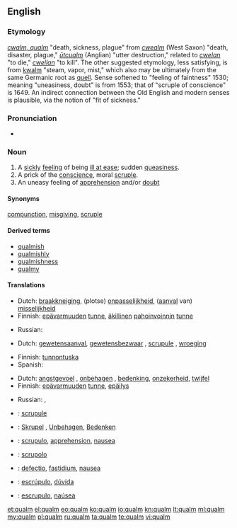{{also|Qualm}}
==English==

===Etymology===
{{etyl|enm}} ''[[qualm#Middle English|cwalm, qualm]]'' "death, sickness, plague" from {{etyl|ang}} ''[[cwealm#Old English|cwealm]]'' (West Saxon) "death, disaster, plague," ''[[utcualm#Old English|ūtcualm]]'' (Anglian) "utter destruction," related to ''[[cwelan#Old English|cwelan]]'' "to die," ''[[cwellan#Old English|cwellan]]'' "to kill". The other suggested etymology, less satisfying, is from {{etyl|nl}} [[kwalm]] "steam, vapor, mist," which also may be ultimately from the same Germanic root as [[quell]]. Sense softened to "feeling of faintness" 1530; meaning "uneasiness, doubt" is from 1553; that of "scruple of conscience" is 1649. An indirect connection between the Old English and modern senses is plausible, via the notion of "fit of sickness."

===Pronunciation===
* {{a|US}} {{IPA|/kwɑm/}}

===Noun===
{{en-noun}}

# A [[sickly]] [[feeling]] of being [[ill at ease]]; sudden [[queasiness]].
# A prick of the [[conscience]], moral [[scruple]].
# An uneasy feeling of [[apprehension]] and/or [[doubt]]

====Synonyms====
[[compunction]], [[misgiving]], [[scruple]]

====Derived terms====
* [[qualmish]]
* [[qualmishly]]
* [[qualmishness]]
* [[qualmy]]

====Translations====
{{trans-top|A sickly feeling of being ill at ease; sudden queasiness}}
* Dutch: [[braakkneiging]], (plotse) [[onpasselijkheid]], ([[aanval]] van) [[misselijkheid]]
* Finnish: [[epävarmuus|epävarmuuden]] [[tunne]], [[äkillinen]] [[pahoinvointi|pahoinvoinnin]] [[tunne]]
{{trans-mid}}
* Russian: {{t+|ru|тошнота|f}}
{{trans-bottom}}

{{trans-top|A prick of the conscience, moral scrupule}}
* Dutch: [[gewetensaanval]], [[gewetensbezwaar]] {{n}}, [[scrupule]] {{m}}, [[wroeging]]
{{trans-mid}}
* Finnish: [[tunnontuska]]
* Spanish: {{t|es|escrúpulo|m}}
{{trans-bottom}}

{{trans-top|An uneasy feeling of apprehension, doubt}}
* Dutch: [[angstgevoel]] {{n}}, [[onbehagen]] {{n}}, [[bedenking]], [[onzekerheid]], [[twijfel]]
* Finnish: [[epävarmuus|epävarmuuden]] [[tunne]], [[epäilys]]
{{trans-mid}}
* Russian: {{t+|ru|сомнение|n}}, {{t|ru|растерянность|f}}
{{trans-bottom}}

{{checktrans-top|}}
* {{ttbc|fr}}: [[scrupule]] {{m}}
* {{ttbc|de}}: [[Skrupel]] {{m}}, [[Unbehagen]], [[Bedenken]] {{n|p}}
* {{ttbc|ia}}: [[scrupulo]], [[apprehension]], [[nausea]]
{{trans-mid}}
* {{ttbc|it}}: [[scrupolo]]
* {{ttbc|la}}: [[defectio]], [[fastidium]], [[nausea]]
* {{ttbc|pt}}: [[escrúpulo]], [[dúvida]]
* {{ttbc|es}}: [[escrupulo]], [[naúsea]]
{{trans-bottom}}

[[et:qualm]]
[[el:qualm]]
[[eo:qualm]]
[[ko:qualm]]
[[io:qualm]]
[[kn:qualm]]
[[lt:qualm]]
[[ml:qualm]]
[[my:qualm]]
[[pl:qualm]]
[[ru:qualm]]
[[ta:qualm]]
[[te:qualm]]
[[vi:qualm]]
